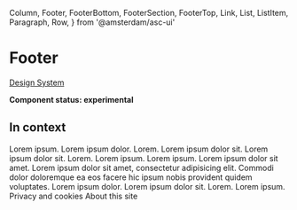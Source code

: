   Column,
  Footer,
  FooterBottom,
  FooterSection,
  FooterTop,
  Link,
  List,
  ListItem,
  Paragraph,
  Row,
} from '@amsterdam/asc-ui'

<Meta title="UI/Footer" component={Footer} />

# Footer

[Design System](https://designsystem.amsterdam.nl/7awj1hc9f/p/83164c-footer)

**Component status: experimental**

## In context

<Preview>
  <Story name="In context">
    <Fragment>
      <Footer>
        <FooterTop>
          <Row>
            <Column
              wrap
              span={{ small: 1, medium: 2, big: 2, large: 4, xLarge: 4 }}
            >
              <FooterSection title="Some page links">
                <List>
                  <ListItem>
                    <Link darkBackground href="/" inList>
                      Lorem ipsum.
                    </Link>
                  </ListItem>
                  <ListItem>
                    <Link darkBackground href="/" inList>
                      Lorem ipsum dolor.
                    </Link>
                  </ListItem>
                  <ListItem>
                    <Link darkBackground href="/" inList>
                      Lorem.
                    </Link>
                  </ListItem>
                  <ListItem>
                    <Link darkBackground href="/" inList>
                      Lorem ipsum dolor sit.
                    </Link>
                  </ListItem>
                </List>
              </FooterSection>
            </Column>
            <Column
              wrap
              span={{ small: 1, medium: 2, big: 2, large: 4, xLarge: 4 }}
            >
              <FooterSection title="Some share links">
                <List>
                  <ListItem>
                    <Link darkBackground href="/" inList>
                      Lorem ipsum dolor sit.
                    </Link>
                  </ListItem>
                  <ListItem>
                    <Link darkBackground href="/" inList>
                      Lorem.
                    </Link>
                  </ListItem>
                  <ListItem>
                    <Link darkBackground href="/" inList>
                      Lorem ipsum.
                    </Link>
                  </ListItem>
                  <ListItem>
                    <Link darkBackground href="/" inList>
                      Lorem ipsum.
                    </Link>
                  </ListItem>
                  <ListItem>
                    <Link darkBackground href="/" inList>
                      Lorem ipsum dolor sit amet.
                    </Link>
                  </ListItem>
                </List>
              </FooterSection>
            </Column>
            <Column
              wrap
              span={{ small: 1, medium: 2, big: 2, large: 4, xLarge: 4 }}
            >
              <FooterSection title="Questions?">
                <Paragraph gutterBottom={8}>
                  Lorem ipsum dolor sit amet, consectetur adipisicing elit.
                  Commodi dolor doloremque ea eos facere hic ipsum nobis
                  provident quidem voluptates.
                </Paragraph>
                <List>
                  <ListItem>
                    <Link darkBackground href="/" inList>
                      Lorem ipsum dolor.
                    </Link>
                  </ListItem>
                  <ListItem>
                    <Link darkBackground href="/" inList>
                      Lorem ipsum dolor sit.
                    </Link>
                  </ListItem>
                  <ListItem>
                    <Link darkBackground href="/" inList>
                      Lorem.
                    </Link>
                  </ListItem>
                  <ListItem>
                    <Link darkBackground href="/" inList>
                      Lorem ipsum.
                    </Link>
                  </ListItem>
                </List>
              </FooterSection>
            </Column>
          </Row>
        </FooterTop>
        <FooterBottom>
          <Link href="/" inList>
            Privacy and cookies
          </Link>
          <Link href="/" inList>
            About this site
          </Link>
        </FooterBottom>
      </Footer>
    </Fragment>
  </Story>
</Preview>
